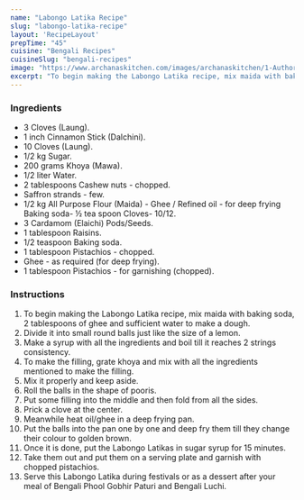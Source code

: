 ---
name: "Labongo Latika Recipe"
slug: "labongo-latika-recipe"
layout: 'RecipeLayout'
prepTime: "45"
cuisine: "Bengali Recipes"
cuisineSlug: "bengali-recipes"
image: "https://www.archanaskitchen.com/images/archanaskitchen/1-Author/ssupta974-gmail.com/LABONGO_LATIKA_.jpg"
excerpt: "To begin making the Labongo Latika recipe, mix maida with baking soda, 2 tablespoons of ghee and sufficient water to make a dough"
---

### Ingredients

- 3 Cloves (Laung).
- 1 inch Cinnamon Stick (Dalchini).
- 10 Cloves (Laung).
- 1/2 kg Sugar.
- 200 grams Khoya (Mawa).
- 1/2 liter Water.
- 2 tablespoons Cashew nuts - chopped.
- Saffron strands - few.
- 1/2 kg All Purpose Flour (Maida) - Ghee / Refined oil - for deep frying Baking soda- ½ tea spoon Cloves- 10/12.
- 3 Cardamom (Elaichi) Pods/Seeds.
- 1 tablespoon Raisins.
- 1/2 teaspoon Baking soda.
- 1 tablespoon Pistachios - chopped.
- Ghee - as required (for deep frying).
- 1 tablespoon Pistachios - for garnishing (chopped).

### Instructions

1. To begin making the Labongo Latika recipe, mix maida with baking soda, 2 tablespoons of ghee and sufficient water to make a dough.
1. Divide it into small round balls just like the size of a lemon.
1. Make a syrup with all the ingredients and boil till it reaches 2 strings consistency.
1. To make the filling, grate khoya and mix with all the ingredients mentioned to make the filling.
1. Mix it properly and keep aside.
1. Roll the balls in the shape of pooris.
1. Put some filling into the middle and then fold from all the sides.
1. Prick a clove at the center.
1. Meanwhile heat oil/ghee in a deep frying pan.
1. Put the balls into the pan one by one and deep fry them  till they change their colour to golden brown.
1. Once it is done, put the Labongo Latikas in sugar syrup for 15 minutes.
1. Take them out and put them on a serving plate and garnish with chopped pistachios.
1. Serve this Labongo Latika during festivals or as a dessert after your meal of Bengali Phool Gobhir Paturi and Bengali Luchi.
